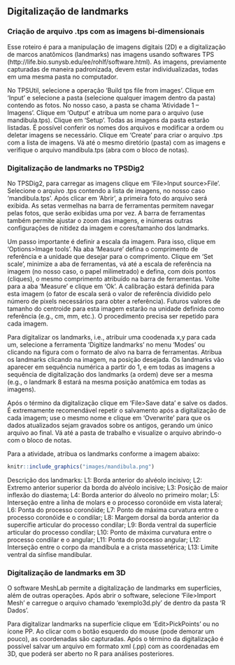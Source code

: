 ## Digitalização de landmarks

### Criação de arquivo .tps com as imagens bi-dimensionais
Esse roteiro é para a manipulação de imagens digitais (2D) e a digitalização de marcos anatômicos (landmarks) nas imagens usando softwares TPS (http://life.bio.sunysb.edu/ee/rohlf/software.html). As imagens, previamente capturadas de maneira padronizada, devem estar individualizadas, todas em uma mesma pasta no computador.

No TPSUtil, selecione a operação ‘Build tps file from images’. Clique em ‘Input’ e selecione a pasta (selecione qualquer imagem dentro da pasta) contendo as fotos. No nosso caso, a pasta se chama ‘Atividade 1 – Imagens’. Clique em ‘Output’ e atribua um nome para o arquivo (use mandibula.tps). Clique em ‘Setup’. Todas as imagens da pasta estarão listadas. É possível conferir os nomes dos arquivos e modificar a ordem ou deletar imagens se necessário. Clique em ‘Create’ para criar o arquivo .tps com a lista de imagens. Vá até o mesmo diretório (pasta) com as imagens e verifique o arquivo mandibula.tps (abra com o bloco de notas).

### Digitalização de landmarks no TPSDig2
No TPSDig2, para carregar as imagens clique em ‘File>Input source>File’. Selecione o arquivo .tps contendo a lista de imagens, no nosso caso ‘mandibula.tps’. Após clicar em ‘Abrir’, a primeira foto do arquivo será exibida. As setas vermelhas na barra de ferramentas permitem navegar pelas fotos, que serão exibidas uma por vez. A barra de ferramentas também permite ajustar o zoom das imagens, e inúmeras outras configurações de nitidez da imagem e cores/tamanho dos landmarks.

Um passo importante é definir a escala da imagem. Para isso, clique em ‘Options>Image tools’. Na aba ‘Measure’ defina o comprimento de referência e a unidade que desejar para o comprimento. Clique em ‘Set scale’, minimize a aba de ferramentas, vá até a escala de referência na imagem (no nosso caso, o papel milimetrado) e defina, com dois pontos (cliques), o mesmo comprimento atribuído na barra de ferramentas. Volte para a aba ‘Measure’ e clique em ‘Ok’. A calibração estará definida para esta imagem (o fator de escala será o valor de referência dividido pelo número de pixels necessários para obter a referência). Futuros valores de tamanho do centroide para esta imagem estarão na unidade definida como referência (e.g., cm, mm, etc.). O procedimento precisa ser repetido para cada imagem.

Para digitalizar os landmarks, i.e., atribuir uma coodenada x,y para cada um, selecione a ferramenta ‘Digitize landmarks’ no menu ‘Modes’ ou clicando na figura com o formato de alvo na barra de ferramentas. Atribua os landmarks clicando na imagem, na posição desejada. Os landmarks vão aparecer em sequência numérica a partir do 1, e em todas as imagens a sequência de digitalização dos landmarks (a ordem) deve ser a mesma (e.g., o landmark 8 estará na mesma posição anatômica em todas as imagens).

Após o término da digitalização clique em ‘File>Save data’ e salve os dados. É extremamente recomendável repetir o salvamento após a digitalização de cada imagem; use o mesmo nome e clique em ‘Overwrite’ para que os dados atualizados sejam gravados sobre os antigos, gerando um único arquivo ao final. Vá até a pasta de trabalho e visualize o arquivo abrindo-o com o bloco de notas.

Para a atividade, atribua os landmarks conforme a imagem abaixo:
```r
knitr::include_graphics("images/mandibula.png")
```

Descrição dos landmarks:
L1: Borda anterior do alvéolo incisivo; L2: Extremo anterior superior da borda do alvéolo incisive; L3: Posição de maior inflexão do diastema; L4: Borda anterior do álveolo no primeiro molar; L5: Interseção entre a linha de molars e o processo coronóide em vista lateral; L6: Ponta do processo coronóide; L7: Ponto de máxima curvatura entre o processo coronóide e o condilar; L8: Margem dorsal da borda anterior da supercífie articular do processo condilar; L9: Borda ventral da superfície articular do processo condilar; L10: Ponto de máxima curvatura entre o processo condilar e o angular; L11: Ponta do processo angular; L12: Interseção entre o corpo da mandíbula e a crista massetérica; L13: Limite ventral da sínfise mandibular.

### Digitalização de landmarks em 3D
O software MeshLab permite a digitalização de landmarks em superfícies, além de outras operações. Após abrir o software, selecione ‘File>Import Mesh’ e carregue o arquivo chamado ‘exemplo3d.ply’ de dentro da pasta ‘R Dados’.

Para digitalizar landmarks na superfície clique em ‘Edit>PickPoints’ ou no ícone PP. Ao clicar com o botão esquerdo do mouse (pode demorar um pouco), as coordenadas são capturadas. Após o término da digitalização é possível salvar um arquivo em formato xml (.pp) com as coordenadas em 3D, que poderá ser aberto no R para análises posteriores.